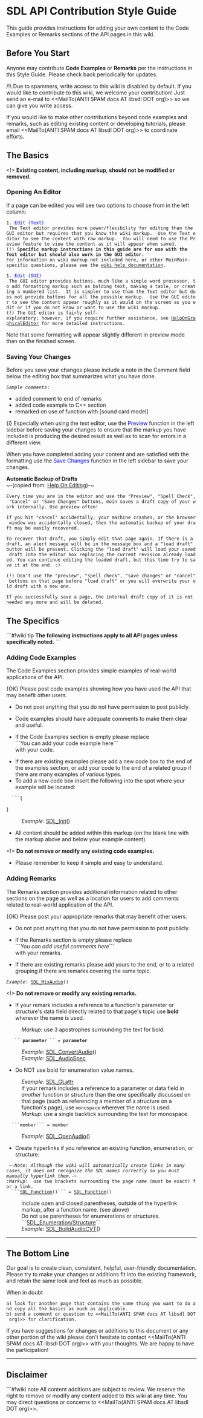 
= SDL API Contribution Style Guide =

This guide provides instructions for adding your own content to the Code Examples or Remarks sections of the API pages in this wiki.


== Before You Start ==

Anyone may contribute '''Code Examples''' or '''Remarks''' per the instructions in this Style Guide.  Please check back periodically for updates.

/!\ Due to spammers, write access to this wiki is disabled by default.  If you would like to contribute to this wiki, we welcome your contribution!  Just send an e-mail to <<MailTo(ANTI SPAM docs AT libsdl DOT org)>> so we can give you write access.

If you would like to make other contributions beyond code examples and remarks, such as editing existing content or developing tutorials, please email <<MailTo(ANTI SPAM docs AT libsdl DOT org)>> to coordinate efforts.

== The Basics ==

<!> '''Existing content, including markup, should not be modified or removed.'''

=== Opening An Editor ===
If a page can be edited you will see two options to choose from in the left column:
 1. <span style="color: blue;">Edit (Text)</span>
  The Text editor provides more power/flexibility for editing than the GUI editor but requires that you know the wiki markup.  Use the Text editor to see the content with raw markup.  You will need to use the Preview feature to view the content as it will appear when saved.
 (!) '''Specific markup instructions in this guide are for use with the Text editor but should also work in the GUI editor.'''
 For information on wiki markup not included here, or other MoinMoin-specific questions, please see the [http://wiki.libsdl.org/moin.cgi/HelpOnEditing wiki help documentation].

 1. <span style="color: blue;">Edit (GUI)</span>
  The GUI editor provides buttons, much like a simple word processor, to add formatting markup such as bolding text, making a table, or creating a numbered list.  It is simpler to use than the Text editor but does not provide buttons for all the possible markup.  Use the GUI editor to see the content appear roughly as it would on the screen as you edit or if you do not know or want to use the wiki markup.
 (!) The GUI editor is fairly self-explanatory; however, if you require further assistance, see [http://wiki.libsdl.org/moin.cgi/HelpOnGraphicalEditor HelpOnGraphicalEditor] for more detailed instructions.

Note that some formatting will appear slightly different in preview mode than on the finished screen.


=== Saving Your Changes ===
Before you save your changes please include a note in the Comment field below the editing box that summarizes what you have done.
 ''Sample comments'': 
* added comment to end of remarks
* added code example to C++ section
* remarked on use of function with [sound card model]

{i} Especially when using the text editor, use the <span style="color: blue;">Preview</span> function in the left sidebar before saving your changes to ensure that the markup you have included is producing the desired result as well as to scan for errors in a different view.

When you have completed adding your content and are satisfied with the formatting use the <span style="color: blue;">Save Changes</span> function in the left sidebar to save your changes.

'''Automatic Backup of Drafts'''<br/>
~-(copied from: [http://wiki.libsdl.org/moin.cgi/HelpOnEditing Help On Editing])-~

 Every time you are in the editor and use the "Preview", "Spell Check", "Cancel" or "Save Changes" buttons, moin saves a draft copy of your work internally. Use preview often!

 If you hit "cancel" accidentally, your machine crashes, or the browser window was accidentally closed, then the automatic backup of your draft may be easily recovered.

 To recover that draft, you simply edit that page again. If there is a draft, an alert message will be in the message box and a "load draft" button will be present. Clicking the "load draft" will load your saved draft into the editor box replacing the current revision already loaded. You can continue editing the loaded draft, but this time try to save it at the end. :)

 (!) Don't use the "preview", "spell check", "save changes" or "cancel" buttons on that page before "load draft" or you will overwrite your old draft with a new one.

 If you successfully save a page, the internal draft copy of it is not needed any more and will be deleted. 

== The Specifics ==

```#!wiki tip
'''The following instructions apply to all API pages unless specifically noted.'''
```

=== Adding Code Examples ===
The Code Examples section provides simple examples of real-world applications of the API.

{OK} Please post code examples showing how you have used the API that may benefit other users.  
* Do not post anything that you do not have permission to post publicly.

* Code examples should have adequate comments to make them clear and useful.

* If the Code Examples section is empty please replace<br/>```You can add your code example here```<br/>with your code.

* If there are existing examples please add a new code box to the end of the examples section, or add your code to the end of a related group if there are many examples of various types.
* To add a new code box insert the following into the spot where your example will be located:
   ```{
{{{#!highlight cpp
 
```
}}}}
: ''Example'': [[SDL_Init]]()

* All content should be added within this markup (on the blank line with the markup above and below your example content).

<!> '''Do not remove or modify any existing code examples.'''

* Please remember to keep it simple and easy to understand.

=== Adding Remarks ===
The Remarks section provides additional information related to other sections on the page as well as a location for users to add comments related to real-world application of the API.  

{OK} Please post your appropriate remarks that may benefit other users.  
* Do not post anything that you do not have permission to post publicly.

* If the Remarks section is empty please replace<br/>```''You can add useful comments here''```<br/>with your remarks.

* If there are existing remarks please add yours to the end, or to a related grouping if there are remarks covering the same topic.
 ''Example'': [[SDL_MixAudio]]()

<!> '''Do not remove or modify any existing remarks.'''

* If your remark includes a reference to a function's parameter or structure's data field directly related to that page's topic use '''bold''' wherever the name is used.
:''Markup'':  use 3 apostrophes surrounding the text for bold.
    ```'''parameter'''``` = '''parameter'''
: ''Example'': [[SDL_ConvertAudio]]()
: ''Example'': [[SDL_AudioSpec]]
* Do NOT use bold for enumeration value names.
: ''Example'': [[SDL_GLattr]]
: If your remark includes a reference to a parameter or data field in ''another'' function or structure than the one specifically discussed on that page (such as referencing a member of a structure on a function's page), use <code>monospace</code> wherever the name is used.
:''Markup'':  use a single backtick surrounding the text for monospace.
   ```<code>member</code>``` = <code>member</code>
: ''Example'': [[SDL_OpenAudio]]()

* Create hyperlinks if you reference an existing function, enumeration, or structure.
  ~-''Note: Although the wiki will automatically create links in many cases, it does not recognize the SDL names correctly so you must manually hyperlink them.''-~<br/>
:''Markup'':  use two brackets surrounding the page name (must be exact) for a link.
   ```[[SDL_Function]]()``` = [[SDL_Function]]()
: Include open and closed parentheses, outside of the hyperlink markup, after a function name. (see above)
: Do not use parentheses for enumerations or structures.
:```[[SDL_Enumeration/Structure]]```
: ''Example'': [[SDL_BuildAudioCVT]]()


----
== The Bottom Line ==
Our goal is to create clean, consistent, helpful, user-friendly documentation.  Please try to make your changes or additions fit into the existing framework, and retain the same look and feel as much as possible.  

When in doubt
 a) look for another page that contains the same thing you want to do and copy all the basics as much as applicable.  
 b) send a comment or question to <<MailTo(ANTI SPAM docs AT libsdl DOT org)>> for clarification.

If you have suggestions for changes or additions to this document or any other portion of the wiki please don't hesitate to contact <<MailTo(ANTI SPAM docs AT libsdl DOT org)>> with your thoughts.  We are happy to have the participation!

----
== Disclaimer ==
```#!wiki note
All content additions are subject to review.  We reserve the right to remove or modify any content added to this wiki at any time.  You may direct questions or concerns to <<MailTo(ANTI SPAM docs AT libsdl DOT org)>>.
```
